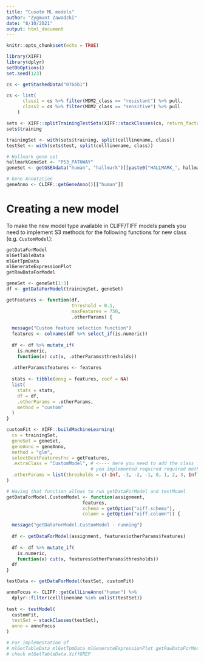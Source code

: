 ```yaml
---
title: "Cusotm ML models"
author: "Zygmunt Zawadzki"
date: "8/10/2021"
output: html_document
---
```


```r
knitr::opts_chunk$set(echo = TRUE)
```

```r
library(XIFF)
library(dplyr)
setDbOptions()
set.seed(123)

cs <- getStashedData("0766b1")

cs <- list(
      class1 = cs %>% filter(MDM2_class == "resistant") %>% pull,
      class2 = cs %>% filter(MDM2_class == "sensitive") %>% pull
    )

sets <- XIFF::splitTrainingTestSets(XIFF::stackClasses(cs, return_factor = TRUE), 0.2)
sets$training

trainingSet <- with(sets$training, split(celllinename, class))
testSet <- with(sets$test, split(celllinename, class))

# Hallmark gene set
hallmarkGeneSet <- "P53_PATHWAY"
geneSet <- getGSEAdata("human", "hallmark")[[paste0("HALLMARK_", hallmarkGeneSet)]]

# Gene Annotation
geneAnno <- CLIFF::getGeneAnno()[["human"]]
```

# Creating a new model

To make the new model type available in CLIFF/TIFF models panels you need to
implement S3 methods for the following functions for 
new class (e.g. `CustomModel`):

```r
getDataForModel
mlGetTableData
mlGetTpmData
mlGenerateExpressionPlot 
getRawDataForModel
```

```r

geneSet <- geneSet[1:3]
df <- getDataForModel(trainingSet, geneSet)

getFeatures <- function(df,
                        threshold = 0.1,
                        maxFeatures = 750,
                        .otherParams) {
  
  message("Custom feature selection function")
  features <- colnames(df %>% select_if(is.numeric))
  
  df <- df %>% mutate_if(
    is.numeric,
    function(x) cut(x, .otherParams$thresholds))
  
  .otherParams$features <- features
  
  stats <- tibble(ensg = features, coef = NA)
  list(
    stats = stats,
    df = df,
    .otherParams = .otherParams,
    method = "custom"
  )
}

customFit <- XIFF::buildMachineLearning(
  cs = trainingSet,
  geneSet = geneSet,
  geneAnno = geneAnno,
  method = "glm",
  selectBestFeaturesFnc = getFeatures,
  .extraClass = "CustomModel", # <---- here you need to add the class for which
                               # you implemented required required methods!
  .otherParams = list(thresholds = c(-Inf, -3, -2, -1, 0, 1, 2, 3, Inf))
)

# Having that function allows to run getDataForModel and testModel
getDataForModel.CustomModel <- function(assignment,
                            features,
                            schema = getOption("xiff.schema"),
                            column = getOption("xiff.column")) {

  message("getDataForModel.CustomModel - running")
  
  df <- getDataForModel(assignment, features$otherParams$features)
  
  df <- df %>% mutate_if(
    is.numeric,
    function(x) cut(x, features$otherParams$thresholds))
  df
}

testData <- getDataForModel(testSet, customFit)

annoFocus <- CLIFF::getCellLineAnno("human") %>%
  dplyr::filter(celllinename %in% unlist(testSet))
  
test <- testModel(
  customFit,
  testSet = stackClasses(testSet),
  anno = annoFocus
)

# For implementation of
# mlGetTableData mlGetTpmData mlGenerateExpressionPlot getRawDataForModel
# check mlGetTableData.XiffGREP 
```

